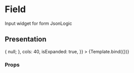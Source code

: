 

<Meta title="Django admin/JsonWidget" component={JsonWidget} />

# Field

Input widget for form JsonLogic


## Presentation

<Canvas>
  <Story
    name="Default"
    args={{
      name: 'JsonWidget',
      logic: {'==': [1, 1]},
      onChange: (...args) => {
        null;
      },
      cols: 40,
      isExpanded: true,
    }}
  >
    {Template.bind({})}
  </Story>
</Canvas>

### Props

<ArgsTable story="Default" />
